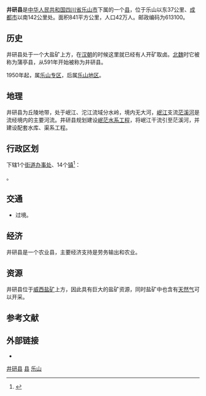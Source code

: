 {{Infobox China County
|Belong = [[四川省|四川省]][[乐山市|乐山市]]
}}
'''井研县'''是[[中华人民共和国|中华人民共和国]][[四川省|四川省]][[乐山市|乐山市]]下属的一个[[县|县]]，位于乐山以东37公里、[[成都市|成都市]]以南142公里处。面积841平方公里，人口42万人。邮政编码为613100。

==历史==
井研县处于一个大盐矿上方，在[[汉朝|汉朝]]的时候这里就已经有人开矿取卤。[[北魏|北魏]]时它被称为蒲亭县，从591年开始被称为井研县。

1950年起，属[[乐山专区|乐山专区]]，后属[[乐山地区|乐山地区]]。

==地理==
井研县为丘陵地带，处于岷江、沱江流域分水岭，境内无大河，[[岷江|岷江]]支流[[茫溪河|茫溪河]]是流经境内的主要河流。井研县规划建设[[岷茫水系工程|岷茫水系工程]]，将岷江干流引至茫溪河，并建设配套水库、渠系工程。 

== 行政区划 ==
{{PAGENAMEBASE}}下辖1个[[街道办事处|街道办事处]]、14个[[行政建制镇|镇]]<ref>{{PRC admin/ref sgc|51/11/24}}</ref>：

{{PRC admin/children|51/11/24}}。

== 交通 ==
* {{中国国道名|213}}过境。

==经济==
井研县是一个农业县，主要经济支持是劳务输出和农业。

==资源==
井研县位于[[威西盐矿|威西盐矿]]上方，因此具有巨大的盐矿资源，同时盐矿中也含有[[天然气|天然气]]可以开采。

== 参考文献 ==
{{reflist}}

== 外部链接 ==
* {{Official website|http://www.jingyan.gov.cn/|name=井研县人民政府}}

{{Sichuan-stub}}
{{井研县行政区划}}
{{乐山市行政区划}}
{{四川行政区划}}

[[Category:井研县|]]
[[Category:乐山区县市|县]]
[[Category:四川省县份|乐山]]